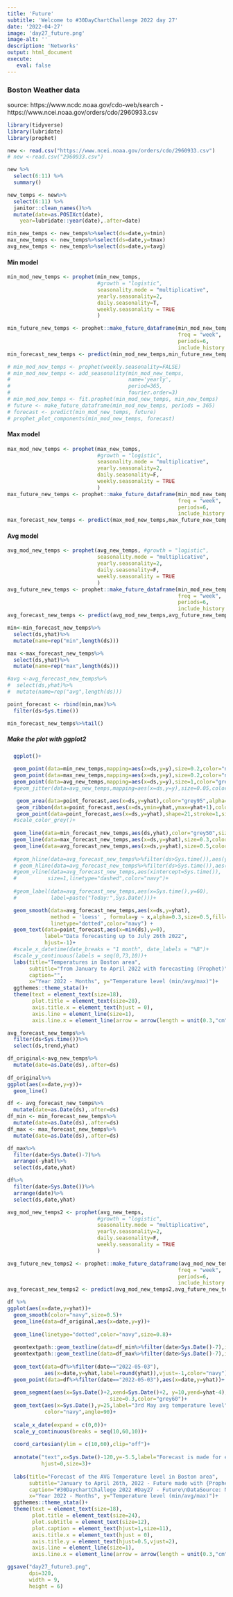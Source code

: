 ```yaml
---
title: 'Future'
subtitle: 'Welcome to #30DayChartChallenge 2022 day 27'
date: '2022-04-27'
image: 'day27_future.png'
image-alt: ''
description: 'Networks'
output: html_document
execute: 
   eval: false
---
```



### Boston Weather data

source: https://www.ncdc.noaa.gov/cdo-web/search
- https://www.ncei.noaa.gov/orders/cdo/2960933.csv


```r
library(tidyverse)
library(lubridate)
library(prophet)
```

```r
new <- read.csv("https://www.ncei.noaa.gov/orders/cdo/2960933.csv")
# new <-read.csv("2960933.csv")
```


```r
new %>%
  select(6:11) %>%
  summary()
```

```r
new_temps <- new%>%
  select(6:11) %>%
  janitor::clean_names()%>%
  mutate(date=as.POSIXct(date),
    year=lubridate::year(date),.after=date) 
```


```r
min_new_temps <- new_temps%>%select(ds=date,y=tmin)
max_new_temps <- new_temps%>%select(ds=date,y=tmax)
avg_new_temps <- new_temps%>%select(ds=date,y=tavg)
```


#### Min model
```r
min_mod_new_temps <- prophet(min_new_temps, 
                             #growth = "logistic",
                             seasonality.mode = "multiplicative",
                             yearly.seasonality=2,
                             daily.seasonality=T,
                             weekly.seasonality = TRUE
                             )

min_future_new_temps <- prophet::make_future_dataframe(min_mod_new_temps, 
                                                       freq = "week",
                                                       periods=6,
                                                       include_history = T)
min_forecast_new_temps <- predict(min_mod_new_temps,min_future_new_temps)
```

```r
# min_mod_new_temps <- prophet(weekly.seasonality=FALSE)
# min_mod_new_temps <- add_seasonality(min_mod_new_temps, 
#                                      name='yearly', 
#                                      period=365, 
#                                      fourier.order=3)
# min_mod_new_temps <- fit.prophet(min_mod_new_temps, min_new_temps)
# future <- make_future_dataframe(min_mod_new_temps, periods = 365)
# forecast <- predict(min_mod_new_temps, future)
# prophet_plot_components(min_mod_new_temps, forecast)
```

#### Max model
```r
max_mod_new_temps <- prophet(max_new_temps,
                             #growth = "logistic",
                             seasonality.mode = "multiplicative",
                             yearly.seasonality=2,
                             daily.seasonality=F,
                             weekly.seasonality = TRUE
                             )
max_future_new_temps <- prophet::make_future_dataframe(min_mod_new_temps, 
                                                       freq = "week",
                                                       periods=6,
                                                       include_history = T)
max_forecast_new_temps <- predict(max_mod_new_temps,max_future_new_temps)
```

#### Avg model
```r
avg_mod_new_temps <- prophet(avg_new_temps, #growth = "logistic",
                             seasonality.mode = "multiplicative",
                             yearly.seasonality=2,
                             daily.seasonality=F,
                             weekly.seasonality = TRUE
                             )
avg_future_new_temps <- prophet::make_future_dataframe(min_mod_new_temps, 
                                                       freq = "week",
                                                       periods=6,
                                                       include_history = T)
avg_forecast_new_temps <- predict(avg_mod_new_temps,avg_future_new_temps)
```



```r
min<-min_forecast_new_temps%>%
  select(ds,yhat)%>%
  mutate(name=rep("min",length(ds)))

max <-max_forecast_new_temps%>%
  select(ds,yhat)%>%
  mutate(name=rep("max",length(ds)))

#avg <-avg_forecast_new_temps%>%
#  select(ds,yhat)%>%
#  mutate(name=rep("avg",length(ds)))

point_forecast <- rbind(min,max)%>%
  filter(ds>Sys.time())

min_forecast_new_temps%>%tail()
```


##### Make the plot with ggplot2
```r
  ggplot()+
  
  geom_point(data=min_new_temps,mapping=aes(x=ds,y=y),size=0.2,color="navy") + # original data
  geom_point(data=max_new_temps,mapping=aes(x=ds,y=y),size=0.2,color="navy") + # original data
  geom_point(data=avg_new_temps,mapping=aes(x=ds,y=y),size=1,color="grey70",shape=21,stroke=1) + # original data
  #geom_jitter(data=avg_new_temps,mapping=aes(x=ds,y=y),size=0.05,color="darkred") + #

   geom_area(data=point_forecast,aes(x=ds,y=yhat),color="grey95",alpha=0.1)+
   geom_ribbon(data=point_forecast,aes(x=ds,ymin=yhat,ymax=yhat+1),color="grey90",alpha=0.1)+
   geom_point(data=point_forecast,aes(x=ds,y=yhat),shape=21,stroke=1,size=2,color="grey70")+
  #scale_color_grey()+
  
  geom_line(data=min_forecast_new_temps,aes(ds,yhat),color="grey50",size=0.3) +
  geom_line(data=max_forecast_new_temps,aes(x=ds,y=yhat),size=0.3,color="grey40")+
  geom_line(data=avg_forecast_new_temps,aes(x=ds,y=yhat),size=0.5,color="grey20") +
  
  #geom_hline(data=avg_forecast_new_temps%>%filter(ds>Sys.time()),aes(yintercept=max(yhat)))+
  # geom_hline(data=avg_forecast_new_temps%>%filter(ds>Sys.time()),aes(yintercept=min(yhat)))+
  #geom_vline(data=avg_forecast_new_temps,aes(xintercept=Sys.time()),
  #          size=1,linetype="dashed",color="navy")+
    
  #geom_label(data=avg_forecast_new_temps,aes(x=Sys.time(),y=60),
  #           label=paste("Today:",Sys.Date()))+

  geom_smooth(data=avg_forecast_new_temps,aes(x=ds,y=yhat), 
              method = 'loess' , formula=y ~ x,alpha=0.3,size=0.5,fill="grey80",
              linetype="dotted",color="navy") +
  geom_text(data=point_forecast,aes(x=min(ds),y=0),
            label="Data forecasting up to July 26th 2022",
            hjust=-1)+
  #scale_x_datetime(date_breaks = "1 month", date_labels = "%B")+
  #scale_y_continuous(labels = seq(0,73,10))+
  labs(title="Temperatures in Boston area",
       subtitle="from January to April 2022 with forecasting (Prophet)",
       caption="",
       x="Year 2022 - Months", y="Temperature level (min/avg/max)")+
  ggthemes::theme_stata()+
  theme(text = element_text(size=18),
        plot.title = element_text(size=28),
        axis.title.x = element_text(hjust = 0),
        axis.line = element_line(size=1),
        axis.line.x = element_line(arrow = arrow(length = unit(0.3,"cm"))))
```


```r
avg_forecast_new_temps%>%
  filter(ds<Sys.time())%>%
  select(ds,trend,yhat)
```

```r
df_original<-avg_new_temps%>%
  mutate(date=as.Date(ds),.after=ds)
  
df_original%>%
ggplot(aes(x=date,y=y))+
  geom_line()
```

```r
df <- avg_forecast_new_temps%>%
  mutate(date=as.Date(ds),.after=ds)
df_min <- min_forecast_new_temps%>%
  mutate(date=as.Date(ds),.after=ds)
df_max <- max_forecast_new_temps%>%
  mutate(date=as.Date(ds),.after=ds)
```



```r
df_max%>%
  filter(date>Sys.Date()-7)%>%
  arrange(-yhat)%>%
  select(ds,date,yhat)

df%>%
  filter(date>Sys.Date())%>%
  arrange(date)%>%
  select(ds,date,yhat)
```


```r
avg_mod_new_temps2 <- prophet(avg_new_temps, 
                             #growth = "logistic",
                             seasonality.mode = "multiplicative",
                             yearly.seasonality=2,
                             daily.seasonality=F,
                             weekly.seasonality = TRUE
                             )

avg_future_new_temps2 <- prophet::make_future_dataframe(avg_mod_new_temps2, 
                                                       freq = "week",
                                                       periods=6,
                                                       include_history = T)
avg_forecast_new_temps2 <- predict(avg_mod_new_temps2,avg_future_new_temps2)
```



```r
df %>%
ggplot(aes(x=date,y=yhat))+
  geom_smooth(color="navy",size=0.5)+
  geom_line(data=df_original,aes(x=date,y=y))+
  
  geom_line(linetype="dotted",color="navy",size=0.8)+
  
  geomtextpath::geom_textline(data=df_min%>%filter(date>Sys.Date()-7),inherit.aes = T,label="min" )+
  geomtextpath::geom_textline(data=df_max%>%filter(date>Sys.Date()-7),inherit.aes = T,label="max" )+
  
  geom_text(data=df%>%filter(date=="2022-05-03"),
            aes(x=date,y=yhat,label=round(yhat)),vjust=-1,color="navy")+
  geom_point(data=df%>%filter(date=="2022-05-03"),aes(x=date,y=yhat))+
  
  geom_segment(aes(x=Sys.Date()+2,xend=Sys.Date()+2, y=10,yend=yhat-4),
                                 size=0.3,color="grey60")+
  geom_text(aes(x=Sys.Date(),y=25,label="3rd May avg temperature level"),
            color="navy",angle=90)+
  
  scale_x_date(expand = c(0,0))+
  scale_y_continuous(breaks = seq(10,60,10))+
  
  coord_cartesian(ylim = c(10,60),clip="off")+
  
  annotate("text",x=Sys.Date()-120,y=-5.5,label="Forecast is made for educational purposes:\nthe AVG level of temperature takes consideration of\nweekly sesonality over 6 weeks period from 26th of April to the 7th of June 2022",
           hjust=0,size=3)+
  
  labs(title="Forecast of the AVG Temperature level in Boston area",
       subtitle="January to April 26th, 2022 - Future made with {Prophet}",
       caption="#30DaychartChallege 2022 #Day27 - Future\nDataSource: NCDC-NOOA Climate data\nDataViz: Federica Gazzelloni (@fgazzelloni)",
       x="Year 2022 - Months", y="Temperature level (min/avg/max)")+
  ggthemes::theme_stata()+
  theme(text = element_text(size=18),
        plot.title = element_text(size=24),
        plot.subtitle = element_text(size=12),
        plot.caption = element_text(hjust=1,size=11),
        axis.title.x = element_text(hjust = 0),
        axis.title.y = element_text(hjust=0.5,vjust=2),
        axis.line = element_line(size=1),
        axis.line.x = element_line(arrow = arrow(length = unit(0.3,"cm"))))
```

```r
ggsave("day27_future3.png",
       dpi=320,
       width = 9,
       height = 6)
```


